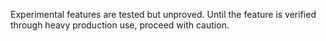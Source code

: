 <Warning title="Experimental">

  Experimental features are tested but unproved. Until the feature is verified
  through heavy production use, proceed with caution.

</Warning>
